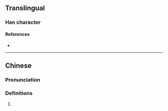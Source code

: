 {{character info}}
==Translingual==

===Han character===
{{Han char|rn=96|rad=玉|as=15|sn=19|four=10132|canj=MGYYB|ids=⿰𤣩適}}

====References====
* {{Han ref|kx=0745.040|dkj=21333|dj=1153.190|hdz=21145.090|uh=74CB|ud=29899|bh=F273|bd=62067}}

----

==Chinese==
{{zh-forms}}

===Pronunciation===
{{zh-pron
|m=bó,zhé
|c=tik1
|mc=y
|oc=y
|cat=
}}

===Definitions===
{{zh-hanzi}}

# {{rfdef|zh}}